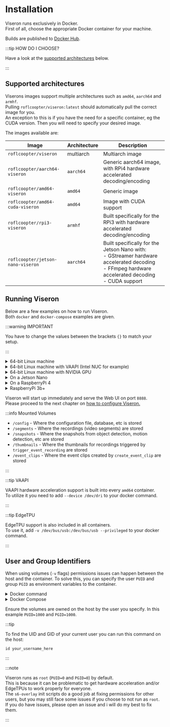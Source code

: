 
# Installation

Viseron runs exclusively in Docker.<br />
First of all, choose the appropriate Docker container for your machine. <br />

Builds are published to [Docker Hub](https://hub.docker.com/repository/docker/roflcoopter/viseron).

:::tip HOW DO I CHOOSE?

Have a look at the [supported architectures](#supported-architectures) below.

:::

## Supported architectures

Viserons images support multiple architectures such as `amd64`, `aarch64` and `armhf`. <br />
Pulling `roflcoopter/viseron:latest` should automatically pull the correct image for you. <br />
An exception to this is if you have the need for a specific container, eg the CUDA version.
Then you will need to specify your desired image.

The images available are:

| Image                             | Architecture | Description                                                                                                                                                 |
| --------------------------------- | ------------ | ----------------------------------------------------------------------------------------------------------------------------------------------------------- |
| `roflcoopter/viseron`             | multiarch    | Multiarch image                                                                                                                                             |
| `roflcoopter/aarch64-viseron`     | `aarch64`    | Generic aarch64 image, with RPi4 hardware accelerated decoding/encoding                                                                                     |
| `roflcoopter/amd64-viseron`       | `amd64`      | Generic image                                                                                                                                               |
| `roflcoopter/amd64-cuda-viseron`  | `amd64`      | Image with CUDA support                                                                                                                                     |
| `roflcoopter/rpi3-viseron`        | `armhf`      | Built specifically for the RPi3 with hardware accelerated decoding/encoding                                                                                 |
| `roflcoopter/jetson-nano-viseron` | `aarch64`    | Built specifically for the Jetson Nano with:<br />- GStreamer hardware accelerated decoding<br />- FFmpeg hardware accelerated decoding<br />- CUDA support |

## Running Viseron

Below are a few examples on how to run Viseron. <br />
Both `docker` and `docker-compose` examples are given.

:::warning IMPORTANT

You have to change the values between the brackets `{}` to match your setup.

:::

<details>
<summary>64-bit Linux machine</summary>

<Tabs groupId="docker-type">
<TabItem value="docker" label="Docker">

```shell
docker run --rm \
  -v {segments path}:/segments \
  -v {snapshots path}:/snapshots \
  -v {thumbnails path}:/thumbnails \
  -v {event clips path}:/event_clips \
  -v {config path}:/config \
  -v /etc/localtime:/etc/localtime:ro \
  -p 8888:8888 \
  --name viseron \
  --shm-size=1024mb \
  roflcoopter/viseron:latest
```

</TabItem>
<TabItem value="docker-compose" label="Docker-Compose">

```yaml
version: "2.4"

services:
  viseron:
    image: roflcoopter/viseron:latest
    container_name: viseron
    shm_size: "1024mb"
    volumes:
      - {segments path}:/segments \
      - {snapshots path}:/snapshots \
      - {thumbnails path}:/thumbnails \
      - {event clips path}:/event_clips \
      - {config path}:/config
      - /etc/localtime:/etc/localtime:ro
    ports:
      - 8888:8888
```

</TabItem>
</Tabs>

</details>
<details>
<summary>64-bit Linux machine with VAAPI (Intel NUC for example)</summary>

<Tabs groupId="docker-type">
<TabItem value="docker" label="Docker">

```shell
docker run --rm \
  -v {segments path}:/segments \
  -v {snapshots path}:/snapshots \
  -v {thumbnails path}:/thumbnails \
  -v {event clips path}:/event_clips \
  -v {config path}:/config \
  -v /etc/localtime:/etc/localtime:ro \
  -p 8888:8888 \
  --name viseron \
  --shm-size=1024mb \
  --device /dev/dri \
  roflcoopter/viseron:latest
```

</TabItem>
<TabItem value="docker-compose" label="Docker-Compose">

```yaml
version: "2.4"

services:
  viseron:
    image: roflcoopter/viseron:latest
    container_name: viseron
    shm_size: "1024mb"
    volumes:
      - {segments path}:/segments \
      - {snapshots path}:/snapshots \
      - {thumbnails path}:/thumbnails \
      - {event clips path}:/event_clips \
      - {config path}:/config
      - /etc/localtime:/etc/localtime:ro
    ports:
      - 8888:8888
    devices:
      - /dev/dri
```

</TabItem>
</Tabs>
</details>

<details>
  <summary>64-bit Linux machine with NVIDIA GPU</summary>

<Tabs groupId="docker-type">
<TabItem value="docker" label="Docker">

```shell
docker run --rm \
  -v {segments path}:/segments \
  -v {snapshots path}:/snapshots \
  -v {thumbnails path}:/thumbnails \
  -v {event clips path}:/event_clips \
  -v {config path}:/config \
  -v /etc/localtime:/etc/localtime:ro \
  -p 8888:8888 \
  --name viseron \
  --shm-size=1024mb \
  --runtime=nvidia \
  roflcoopter/amd64-cuda-viseron:latest
```

</TabItem>
<TabItem value="docker-compose" label="Docker-Compose">

```yaml
version: "2.4"

services:
  viseron:
    image: roflcoopter/amd64-cuda-viseron:latest
    container_name: viseron
    shm_size: "1024mb"
    volumes:
      - {segments path}:/segments \
      - {snapshots path}:/snapshots \
      - {thumbnails path}:/thumbnails \
      - {event clips path}:/event_clips \
      - {config path}:/config
      - /etc/localtime:/etc/localtime:ro
    ports:
      - 8888:8888
    runtime: nvidia
```

</TabItem>
</Tabs>

:::warning

Make sure [NVIDIA Container Toolkit](https://github.com/NVIDIA/nvidia-container-toolkit) is installed.

:::

</details>

<details>
  <summary>On a Jetson Nano</summary>

<Tabs groupId="docker-type">
<TabItem value="docker" label="Docker">

```shell
docker run --rm \
  -v {segments path}:/segments \
  -v {snapshots path}:/snapshots \
  -v {thumbnails path}:/thumbnails \
  -v {event clips path}:/event_clips \
  -v {config path}:/config \
  -v /etc/localtime:/etc/localtime:ro \
  -p 8888:8888 \
  --name viseron \
  --shm-size=1024mb \
  --runtime=nvidia \
  --privileged \
  roflcoopter/jetson-nano-viseron:latest
```

:::warning

It is a must to run with `--privileged` so the container gets access to all the needed devices for hardware acceleration.<br />
You can probably get around this by manually mounting all the needed devices but this is not something I have looked into.

:::

</TabItem>
<TabItem value="docker-compose" label="Docker-Compose">

```yaml
version: "2.4"

services:
  viseron:
    image: roflcoopter/jetson-nano-viseron:latest
    container_name: viseron
    shm_size: "1024mb"
    volumes:
      - {segments path}:/segments \
      - {snapshots path}:/snapshots \
      - {thumbnails path}:/thumbnails \
      - {event clips path}:/event_clips \
      - {config path}:/config
      - /etc/localtime:/etc/localtime:ro
    ports:
      - 8888:8888
    runtime: nvidia
    privileged: true
```

:::warning

It is a must to run with `privileged: true` so the container gets access to all the needed devices for hardware acceleration.<br />
You can probably get around this by manually mounting all the needed devices but this is not something I have looked into.

:::

</TabItem>
</Tabs>

</details>

<details>
<summary>On a RaspberryPi 4</summary>
<Tabs groupId="docker-type">
<TabItem value="docker" label="Docker">

```shell
docker run --rm \
  --privileged \
  -v {segments path}:/segments \
  -v {snapshots path}:/snapshots \
  -v {thumbnails path}:/thumbnails \
  -v {event clips path}:/event_clips \
  -v {config path}:/config \
  -v /etc/localtime:/etc/localtime:ro \
  -v /dev/bus/usb:/dev/bus/usb \
  -v /opt/vc/lib:/opt/vc/lib \
  -p 8888:8888 \
  --name viseron \
  --shm-size=1024mb \
  --device=/dev/video10:/dev/video10 \
  --device=/dev/video11:/dev/video11 \
  --device=/dev/video12:/dev/video12 \
  --device /dev/bus/usb:/dev/bus/usb \
  roflcoopter/viseron:latest
```

</TabItem>
<TabItem value="docker-compose" label="Docker-Compose">

```yaml
version: "2.4"
services:
  viseron:
    image: roflcoopter/viseron:latest
    container_name: viseron
    shm_size: "1024mb"
    volumes:
      - {segments path}:/segments \
      - {snapshots path}:/snapshots \
      - {thumbnails path}:/thumbnails \
      - {event clips path}:/event_clips \
      - {config path}:/config
      - /etc/localtime:/etc/localtime:ro
    devices:
      - /dev/video10:/dev/video10
      - /dev/video11:/dev/video11
      - /dev/video12:/dev/video12
      - /dev/bus/usb:/dev/bus/usb
    ports:
      - 8888:8888
    privileged: true
```

</TabItem>
</Tabs>

:::warning

Viseron is quite RAM intensive, mostly because of the object detection.<br />
I do not recommend using an RPi unless you have a Google Coral EdgeTPU.<br />
The CPU is not fast enough and you might run out of memory.

:::

:::tip

Configure a substream if you plan on running Viseron on an RPi.

:::

</details>

<details>
<summary>RaspberryPi 3b+</summary>
<Tabs groupId="docker-type">
<TabItem value="docker" label="Docker">

```shell
docker run --rm \
  --privileged \
  -v {segments path}:/segments \
  -v {snapshots path}:/snapshots \
  -v {thumbnails path}:/thumbnails \
  -v {event clips path}:/event_clips \
  -v {config path}:/config \
  -v /etc/localtime:/etc/localtime:ro \
  -v /opt/vc/lib:/opt/vc/lib \
  -p 8888:8888 \
  --name viseron \
  --shm-size=1024mb \
  --device /dev/vchiq:/dev/vchiq \
  --device /dev/vcsm:/dev/vcsm \
  --device /dev/bus/usb:/dev/bus/usb \
  roflcoopter/viseron:latest
```

</TabItem>
<TabItem value="docker-compose" label="Docker-Compose">

```yaml
version: "2.4"
services:
  viseron:
    image: roflcoopter/viseron:latest
    container_name: viseron
    shm_size: "1024mb"
    volumes:
      - {segments path}:/segments \
      - {snapshots path}:/snapshots \
      - {thumbnails path}:/thumbnails \
      - {event clips path}:/event_clips \
      - {config path}:/config
      - /etc/localtime:/etc/localtime:ro
      - /opt/vc/lib:/opt/vc/lib
    devices:
      - /dev/vchiq:/dev/vchiq
      - /dev/vcsm:/dev/vcsm
      - /dev/bus/usb:/dev/bus/usb
    ports:
      - 8888:8888
    privileged: true
```

</TabItem>
</Tabs>

:::warning

Viseron is quite RAM intensive, mostly because of the object detection.<br />
I do not recommend using an RPi unless you have a Google Coral EdgeTPU.<br />
The CPU is not fast enough and you might run out of memory.

:::
:::tip

To make use of hardware accelerated decoding/encoding you might have to increase the allocated GPU memory.<br />
To do this edit `/boot/config.txt` and set `gpu_mem=256` and then reboot.

:::

:::tip

Configure a substream if you plan on running Viseron on an RPi.

:::

</details>

Viseron will start up immediately and serve the Web UI on port `8888`.<br />
Please proceed to the next chapter on [how to configure Viseron.](configuration)

:::info Mounted Volumes

- `/config` - Where the configuration file, database, etc is stored
- `/segments` - Where the recordings (video segments) are stored
- `/snapshots` - Where the snapshots from object detection, motion detection, etc are stored
- `/thumbnails` - Where the thumbnails for recordings triggered by `trigger_event_recording` are stored
- `/event_clips` - Where the event clips created by `create_event_clip` are stored

:::

:::tip VAAPI

VAAPI hardware acceleration support is built into every `amd64` container.<br />
To utilize it you need to add `--device /dev/dri` to your docker command.

:::

:::tip EdgeTPU

EdgeTPU support is also included in all containers.<br />
To use it, add `-v /dev/bus/usb:/dev/bus/usb --privileged` to your docker command.

:::

## User and Group Identifiers

When using volumes (`-v` flags) permissions issues can happen between the host and the container.
To solve this, you can specify the user `PUID` and group `PGID` as environment variables to the container.

<details>
  <summary>Docker command</summary>

```shell
docker run --rm \
  -v {segments path}:/segments \
  -v {snapshots path}:/snapshots \
  -v {thumbnails path}:/thumbnails \
  -v {event clips path}:/event_clips \
  -v {config path}:/config \
  -v /etc/localtime:/etc/localtime:ro \
  -p 8888:8888 \
  --name viseron \
  --shm-size=1024mb \
  -e PUID=1000 \
  -e PGID=1000 \
  roflcoopter/viseron:latest
```

</details>

<details>
  <summary>Docker Compose</summary>

Example docker-compose

```yaml
version: "2.4"

services:
  viseron:
    image: roflcoopter/viseron:latest
    container_name: viseron
    shm_size: "1024mb"
    volumes:
      - {segments path}:/segments \
      - {snapshots path}:/snapshots \
      - {thumbnails path}:/thumbnails \
      - {event clips path}:/event_clips \
      - {config path}:/config
      - /etc/localtime:/etc/localtime:ro
    ports:
      - 8888:8888
    environment:
      - PUID=1000
      - PGID=1000
```

</details>

Ensure the volumes are owned on the host by the user you specify.
In this example `PUID=1000` and `PGID=1000`.

:::tip

To find the UID and GID of your current user you can run this command on the host:

```
id your_username_here
```

:::

:::note

Viseron runs as `root` (`PUID=0` and `PGID=0`) by default.<br />
This is because it can be problematic to get hardware acceleration and/or EdgeTPUs to work properly for everyone.<br />
The `s6-overlay` init scripts do a good job at fixing permissions for other users, but you may still face some issues if you choose to not run as `root`.<br />
If you do have issues, please open an issue and i will do my best to fix them.

:::
